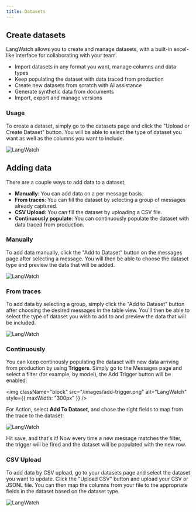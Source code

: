 ```yaml
---
title: Datasets
---
```


## Create datasets

LangWatch allows you to create and manage datasets, with a built-in excel-like interface for collaborating with your team.

* Import datasets in any format you want, manage columns and data types
* Keep populating the dataset with data traced from production
* Create new datasets from scratch with AI assistance
* Generate synthetic data from documents
* Import, export and manage versions

### Usage

To create a dataset, simply go to the datasets page and click the "Upload or Create Dataset" button. You will be able to select the type of dataset you want as well as the columns you want to include.

<img
  className="block"
  src="/images/dataset-screenshot-new.png"
  alt="LangWatch"
/>

## Adding data

There are a couple ways to add data to a dataset;

- **Manually**: You can add data on a per message basis.
- **From traces**: You can fill the dataset by selecting a group of messages already captured.
- **CSV Upload**: You can fill the dataset by uploading a CSV file.
- **Continuously populate**: You can continuously populate the dataset with data traced from production.

### Manually

To add data manually, click the "Add to Dataset" button on the messages page after selecting a message. You will then be able to choose the dataset type and preview the data that will be added.

<img
  className="block"
  src="/images/dataset-screenshot-single.png"
  alt="LangWatch"
/>

### From traces

To add data by selecting a group, simply click the "Add to Dataset" button after choosing the desired messages in the table view. You'll then be able to select the type of dataset you wish to add to and preview the data that will be included.

<img
  className="block"
  src="/images/dataset-screenshot-group.png"
  alt="LangWatch"
/>

### Continuously

You can keep continously populating the dataset with new data arriving from production by using **Triggers**. Simply go to the Messages page and select a filter (for example, by model), the Add Trigger button will be enabled:

<img
  className="block"
  src="/images/add-trigger.png"
  alt="LangWatch"
  style={{ maxWidth: "300px" }}
/>

For Action, select **Add To Dataset**, and chose the right fields to map from the trace to the dataset:

<img
  className="block"
  src="/images/add-to-dataset-trigger.png"
  alt="LangWatch"
/>

Hit save, and that's it! Now every time a new message matches the filter, the trigger will be fired and the dataset will be populated with the new row.

### CSV Upload

To add data by CSV upload, go to your datasets page and select the dataset you want to update. Click the "Upload CSV" button and upload your CSV or JSONL file. You can then map the columns from your file to the appropriate fields in the dataset based on the dataset type.

<img
  className="block"
  src="/images/dataset-screenshot-csv.png"
  alt="LangWatch"
/>
